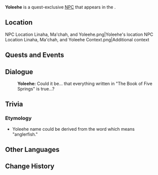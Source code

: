 {{Meta
<!-- Remove this template after adding the missing info -->
|missing_NPC_profile  = yes
}}
{{Character Infobox
|type             = Quest NPC
|image            = NPC Yoleehe.png
|realname         = <!-- Optional, if different from in-game name -->
|deceased         = <!-- Past (for deceased prior to events of the game) or free response -->
|region           = Natlan
|location         = Natlan
|affiliation      = Collective of Plenty
|title            = 

|ancestry         = <!-- Clan/family -->
|father           = 
|mother           = 
|spouse           = 
|sibling          = 
|child            = 
|relative         = 

|voiceEN          = 
|voiceCN          = 
|voiceJP          = 
|voiceKR          = 
|dialoguereward   = 
}}
'''Yoleehe''' is a quest-exclusive [[NPC]] that appears in the {{Quest|Is "Intensity" Really the Key?}}.

==Location==
<gallery>
NPC Location Linaha, Ma'chah, and Yoleehe.png|Yoleehe's location
NPC Location Linaha, Ma'chah, and Yoleehe Context.png|Additional context
</gallery>
<!--
==Profile==
Detailed story/lore information goes here.
''(To be added.)''

===Appearance===
Keep appearance section short and concise. Limit to 2 paragraphs with 3-4 sentences each.
''(To be added.)''
-->
==Quests and Events==
{{Quests and Events}}

==Dialogue==
{{Dialogue Start}}
:'''Yoleehe:''' Could it be... that everything written in "The Book of Five Springs" is true...?
{{Dialogue End}}
<!--
==Event Dialogue==
===Event Name===
{{Dialogue Start}}
:'''Yoleehe:'''
{{Dialogue End}}
-->

==Trivia==
===Etymology===
* Yoleehe name could be derived from the {{w|Navajo}} word ''{{wt|yółeehii}}'' which means "anglerfish."

==Other Languages==
{{Other Languages|default_hidden=1
|en      = Yoleehe
|zhs     = 尤鲁赫
|zhs_rm  = 
|zht     = 尤魯赫
|zht_rm  = 
|ja      = ユルフ
|ja_rm   = 
|ko      = 유루흐
|es      = Yoleehe
|fr      = Yoleehe
|ru      = Йолихе
|th      = Yoleehe
|vi      = Yoleehe
|de      = Yoleehe
|id      = Yoleehe
|pt      = Yoleehe
|tr      = Yoleehe
|it      = Yoleehe
}}

==Change History==
{{Change History|5.5}}
<!--
==References==
{{Reflist}}
-->
